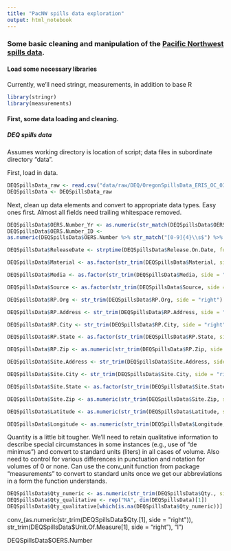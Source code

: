 ```yaml
---
title: "PacNW spills data exploration"
output: html_notebook
---
```


### Some basic cleaning and manipulation of the [Pacific Northwest spills data](https://github.com/jamesrco/PacNWSpills/tree/master/data).

#### Load some necessary libraries

Currently, we'll need stringr, measurements, in addition to base R

```r

library(stringr)
library(measurements)

```

#### First, some data loading and cleaning.

##### DEQ spills data

Assumes working directory is location of script; data files in subordinate directory "data".

First, load in data.

```r

DEQSpillsData_raw <- read.csv("data/raw/DEQ/OregonSpillsData_ERIS_OC_03APR2018.csv", stringsAsFactors = FALSE)
DEQSpillsData <- DEQSpillsData_raw

```

Next, clean up data elements and convert to appropriate data types. Easy ones first. Almost all fields need trailing whitespace removed.

```r

DEQSpillsData$OERS.Number_Yr <- as.numeric(str_match(DEQSpillsData$OERS.Number,"^[0-9]{4}"))
DEQSpillsData$OERS.Number_ID <- 
as.numeric(DEQSpillsData$OERS.Number %>% str_match("[0-9]{4}\\s$") %>% str_match("^[0-9]{4}"))

DEQSpillsData$ReleaseDate <- strptime(DEQSpillsData$Release.On.Date, format = "%a %b %d %Y")

DEQSpillsData$Material <- as.factor(str_trim(DEQSpillsData$Material, side = "right"))

DEQSpillsData$Media <- as.factor(str_trim(DEQSpillsData$Media, side = "right"))

DEQSpillsData$Source <- as.factor(str_trim(DEQSpillsData$Source, side = "right"))

DEQSpillsData$RP.Org <- str_trim(DEQSpillsData$RP.Org, side = "right")

DEQSpillsData$RP.Address <- str_trim(DEQSpillsData$RP.Address, side = "right")

DEQSpillsData$RP.City <- str_trim(DEQSpillsData$RP.City, side = "right")

DEQSpillsData$RP.State <- as.factor(str_trim(DEQSpillsData$RP.State, side = "right"))

DEQSpillsData$RP.Zip <- as.numeric(str_trim(DEQSpillsData$RP.Zip, side = "right"))

DEQSpillsData$Site.Address <- str_trim(DEQSpillsData$Site.Address, side = "right")

DEQSpillsData$Site.City <- str_trim(DEQSpillsData$Site.City, side = "right")

DEQSpillsData$Site.State <- as.factor(str_trim(DEQSpillsData$Site.State, side = "right"))

DEQSpillsData$Site.Zip <- as.numeric(str_trim(DEQSpillsData$Site.Zip, side = "right"))

DEQSpillsData$Latitude <- as.numeric(str_trim(DEQSpillsData$Latitude, side = "right"))

DEQSpillsData$Longitude <- as.numeric(str_trim(DEQSpillsData$Longitude, side = "right"))

```

Quantity is a little bit tougher. We'll need to retain qualitative information to describe special circumstances in some instances (e.g., use of "de minimus") and convert to standard units (liters) in all cases of volume. Also need to control for various differences in punctuation and notation for volumes of 0 or none. Can use the conv_unit function from package "measurements" to convert to standard units once we get our abbreviations in a form the function understands.

```r

DEQSpillsData$Qty_numeric <- as.numeric(str_trim(DEQSpillsData$Qty., side = "right"))
DEQSpillsData$Qty_qualitative <- rep("NA", dim(DEQSpillsData)[1])
DEQSpillsData$Qty_qualitative[which(is.na(DEQSpillsData$Qty_numeric))] <- str_trim(DEQSpillsData$Qty.[which(is.na(DEQSpillsData$Qty_numeric))], side = "right")

```


conv_(as.numeric(str_trim(DEQSpillsData$Qty.[1], side = "right")), str_trim(DEQSpillsData$Unit.Of.Measure[1], side = "right"), "l")

 

DEQSpillsData$OERS.Number
